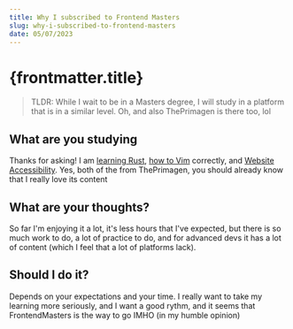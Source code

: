 ```yaml
---
title: Why I subscribed to Frontend Masters
slug: why-i-subscribed-to-frontend-masters
date: 05/07/2023
---
```



# {frontmatter.title}

> TLDR: While I wait to be in a Masters degree, I will study in a platform that is in a similar level. Oh, and also ThePrimagen is there too, lol

## What are you studying

Thanks for asking! I am [learning Rust](https://frontendmasters.com/courses/rust-ts-devs/), [how to Vim](https://frontendmasters.com/courses/vim-fundamentals/) correctly, and [Website Accessibility](https://frontendmasters.com/courses/accessibility-v2/). Yes, both of the from ThePrimagen, you should already know that I really love its content

## What are your thoughts?

So far I'm enjoying it a lot, it's less hours that I've expected, but there is so much work to do, a lot of practice to do, and for advanced devs it has a lot of content (which I feel that a lot of platforms lack).

## Should I do it?

Depends on your expectations and your time. I really want to take my learning more seriously, and I want a good rythm, and it seems that FrontendMasters is the way to go IMHO (in my humble opinion)
